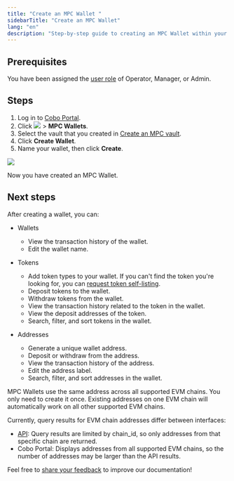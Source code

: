 ```yaml
---
title: "Create an MPC Wallet "
sidebarTitle: "Create an MPC Wallet"
lang: "en"
description: "Step-by-step guide to creating an MPC Wallet within your vault on Cobo Portal."
---
```


## Prerequisites

You have been assigned the [user role](/en/portal/organization/roles-and-permissions) of Operator, Manager, or Admin.

## Steps

1. Log in to [Cobo Portal](https://portal.cobo.com/login).
2. Click <img src="/en/images/mpc-wallet/wallets-icon.svg" className="icon"></img> > **MPC Wallets**.
3. Select the vault that you created in [Create an MPC vault](/en/portal/mpc-wallets/ocw/create-mpc-vault).
4. Click **Create Wallet**.
5. Name your wallet, then click **Create**.
<img src="/en/images/mpc-wallet/create-mpc-wallet.png" className="screenshot_full_screen"/>

Now you have created an MPC Wallet.

## Next steps

After creating a wallet, you can:

- Wallets
    - View the transaction history of the wallet.
    - Edit the wallet name.

- Tokens
    - Add token types to your wallet. If you can't find the token you're looking for, you can [request token self-listing](/en/portal/self-service-token-listing).
    - Deposit tokens to the wallet.
    - Withdraw tokens from the wallet.
    - View the transaction history related to the token in the wallet.
    - View the deposit addresses of the token.
    - Search, filter, and sort tokens in the wallet.

- Addresses
    - Generate a unique wallet address.
    - Deposit or withdraw from the address.
    - View the transaction history of the address.
    - Edit the address label.
    - Search, filter, and sort addresses in the wallet.

<Note>MPC Wallets use the same address across all supported EVM chains. You only need to create it once. Existing addresses on one EVM chain will automatically work on all other supported EVM chains.

Currently, query results for EVM chain addresses differ between interfaces:
- [API](https://www.cobo.com/developers/v2/api-references/wallets/list-wallet-addresses): Query results are limited by chain_id, so only addresses from that specific chain are returned.
- Cobo Portal: Displays addresses from all supported EVM chains, so the number of addresses may be larger than the API results.</Note>

<Tip>Feel free to [share your feedback](https://forms.zohopublic.com/cobo/form/DocumentFeedbackForm/formperma/QvLOhxJv1_JMsJ-1dleZ8Itb_7rzN-LtgvsDdxosoVI?referrername=manuals) to improve our documentation!</Tip>